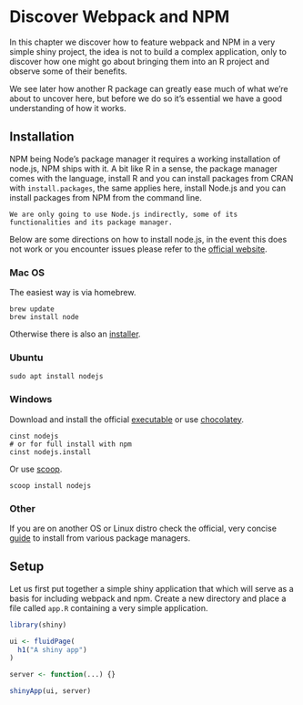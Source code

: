 # Discover Webpack and NPM {#webpack-intro-discover}

In this chapter we discover how to feature webpack and NPM in a very simple shiny project, the idea is not to build a complex application, only to discover how one might go about bringing them into an R project and observe some of their benefits.

We see later how another R package can greatly ease much of what we're about to uncover here, but before we do so it's essential we have a good understanding of how it works.

## Installation {#webpack-intro-install}

NPM being Node's package manager it requires a working installation of node.js, NPM ships with it. A bit like R in a sense, the package manager comes with the language, install R and you can install packages from CRAN with `install.packages`, the same applies here, install Node.js and you can install packages from NPM from the command line.

```block
We are only going to use Node.js indirectly, some of its functionalities and its package manager.
```

Below are some directions on how to install node.js, in the event this does not work or you encounter issues please refer to the [official website](https://nodejs.org/en/).

### Mac OS {#webpack-intro-install-mac}

The easiest way is via homebrew.

```
brew update
brew install node
```

Otherwise there is also an [installer](https://nodejs.org/en/download/).

### Ubuntu {#webpack-intro-install-ubuntu}

```
sudo apt install nodejs
```

### Windows {#webpack-intro-install-windows}

Download and install the official [executable](https://nodejs.org/en/download/) or use [chocolatey](https://chocolatey.org/).

```
cinst nodejs
# or for full install with npm
cinst nodejs.install
```

Or use [scoop](https://scoop.sh/).

```
scoop install nodejs
```

### Other {#webpack-intro-install-other}

If you are on another OS or Linux distro check the official, very concise [guide](https://nodejs.org/en/download/package-manager/) to install from various package managers.

## Setup {#webpack-intro-setup}

Let us first put together a simple shiny application that which will serve as a basis for including webpack and npm. Create a new directory and place a file called `app.R` containing a very simple application.

```r
library(shiny)

ui <- fluidPage(
  h1("A shiny app")
)

server <- function(...) {}

shinyApp(ui, server)
```
